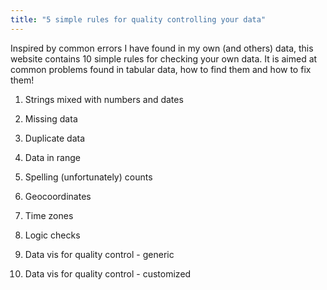 ```yaml
---
title: "5 simple rules for quality controlling your data"
---
```


Inspired by common errors I have found in my own (and others) data, this website contains 10 simple rules for checking your own data. It is aimed at common problems found in tabular data, how to find them and how to fix them!

1.  Strings mixed with numbers and dates

2.  Missing data

3.  Duplicate data

4.  Data in range

5.  Spelling (unfortunately) counts

6.  Geocoordinates

7.  Time zones

8.  Logic checks

9.  Data vis for quality control - generic

10. Data vis for quality control - customized
